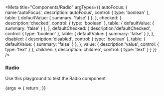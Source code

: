 

<Meta
  title="Components/Radio"
  argTypes={{
    autoFocus: {
      name:'autoFocus', 
      description:'autoFocus', 
      control: {
        type: 'boolean'
      },
      table: {
        defaultValue: {
          summary: 'false'
        }
      },
    },
    checked: {
      description:'checked', 
      control: {
        type: 'boolean'
      },
      table: {
        defaultValue: {
          summary: 'false'
        }
      },
    },
    defaultChecked: {
      description:'defaultChecked', 
      control: {
        type: 'boolean'
      },
      table: {
        defaultValue: {
          summary: 'false'
        }
      },
    },
    disabled: {
      description:'disabled', 
      control: {
        type: 'boolean'
      },
      table: {
        defaultValue: {
          summary: 'false'
        }
      },
    },
    value: {
      description:'value', 
      control: {
        type: 'text'
      }
    },
    children: {
      description:'children', 
      control: {
        type: 'text'
      }
    }
  }}
/>

### Radio

Use this playground to test the Radio component

<Canvas>
  <Story name="Standard">
    {args => {
      return <Radio {...args} />;
    }}
  </Story>
</Canvas>


<ArgsTable story="Standard" />